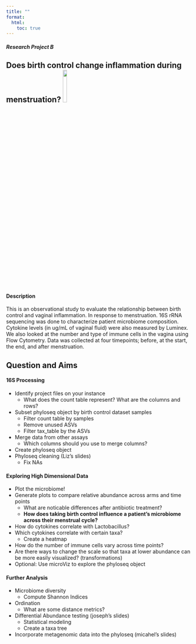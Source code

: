 ```yaml
---
title: ""
format:
  html:
    toc: true
---
```


##### Research Project B \
## Does birth control change inflammation during menstruation? ![](images/birth_control.png){width=15%}

#### **Description**  
This is an observational study to evaluate the relationship between birth control and vaginal inflammation. In response to menstruation. 16S rRNA sequencing was done to characterize patient microbiome composition. Cytokine levels (in ug/mL of vaginal fluid) were also measured by Luminex. We also looked at the number and type of immune cells in the vagina using Flow Cytometry. Data was collected at four timepoints; before, at the start, the end, and after menstruation.


## Question and Aims

#### **16S Processing** \

- Identify project files on your instance
  - What does the count table represent? What are the columns and rows?
- Subset phyloseq object by birth control dataset samples
  - Filter count table by samples
  - Remove unused ASVs
  - Filter tax_table by the ASVs    
- Merge data from other assays
  - Which columns should you use to merge columns?
- Create phyloseq object
- Phyloseq cleaning (Liz's slides)
  - Fix NAs
<!-- * Optional: Can you use the control samples to test Dada2's accuracy? -->
 


#### **Exploring High Dimensional Data** \
- Plot the microbiome!
- Generate plots to compare relative abundance across arms and time points
  - What are noticable differences after antibiotic treatment?
  - **How does taking birth control influence a patient's microbiome across their menstrual cycle?**
- How do cytokines correlate with Lactobacillus?  
- Which cytokines correlate with certain taxa?
  - Create a heatmap
- How do the number of immune cells vary across time points?
- Are there ways to change the scale so that taxa at lower abundance can be more easily visualized? (transformations)
- Optional: Use microViz to explore the phyloseq object

#### **Further Analysis**

- Microbiome diversity
  - Compute Shannon Indices

- Ordination
  - What are some distance metrics?
- Differential Abundance testing (joseph's slides)
  - Statistical modeling
  - Create a taxa tree 

- Incorporate metagenomic data into the phyloseq (micahel's slides)
